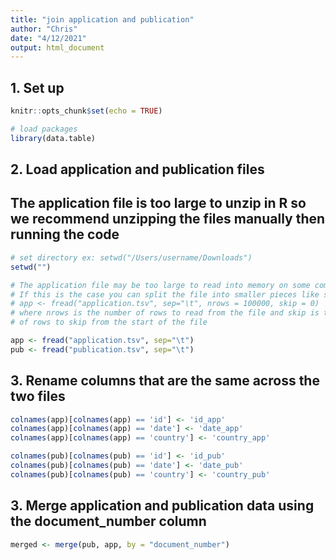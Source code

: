 ```yaml
---
title: "join application and publication"
author: "Chris"
date: "4/12/2021"
output: html_document
---
```


## 1. Set up
```r
knitr::opts_chunk$set(echo = TRUE)

# load packages
library(data.table)
```

## 2. Load application and publication files
## The application file is too large to unzip in R so we recommend unzipping the files manually then running the code
```r
# set directory ex: setwd("/Users/username/Downloads")
setwd("")

# The application file may be too large to read into memory on some computers
# If this is the case you can split the file into smaller pieces like so:
# app <- fread("application.tsv", sep="\t", nrows = 100000, skip = 0) 
# where nrows is the number of rows to read from the file and skip is the number 
# of rows to skip from the start of the file

app <- fread("application.tsv", sep="\t")
pub <- fread("publication.tsv", sep="\t")
```
## 3. Rename columns that are the same across the two files
```r
colnames(app)[colnames(app) == 'id'] <- 'id_app'
colnames(app)[colnames(app) == 'date'] <- 'date_app'
colnames(app)[colnames(app) == 'country'] <- 'country_app'

colnames(pub)[colnames(pub) == 'id'] <- 'id_pub'
colnames(pub)[colnames(pub) == 'date'] <- 'date_pub'
colnames(pub)[colnames(pub) == 'country'] <- 'country_pub'
```


## 3. Merge application and publication data using the document_number column
```r
merged <- merge(pub, app, by = "document_number")
```
